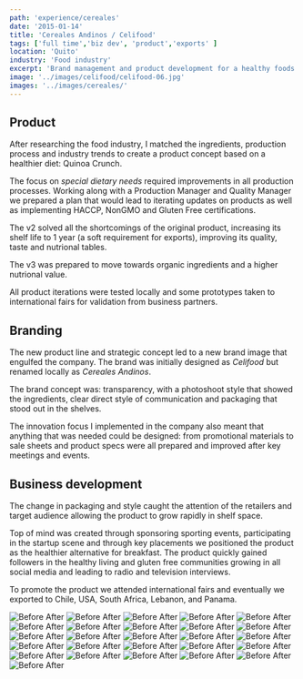 ```yaml
---
path: 'experience/cereales'
date: '2015-01-14'
title: 'Cereales Andinos / Celifood'
tags: ['full time','biz dev', 'product','exports' ]
location: 'Quito'
industry: 'Food industry'
excerpt: 'Brand management and product development for a healthy foods factory'
image: '../images/celifood/celifood-06.jpg'
images: '../images/cereales/'
---
```


## Product

After researching the food industry, I matched the ingredients, production process and industry trends to create a product concept based on a healthier diet: Quinoa Crunch.

The focus on *special dietary needs* required improvements in all production processes. Working along with a Production Manager and Quality Manager we prepared a plan that would lead to iterating updates on products as well as implementing HACCP, NonGMO and Gluten Free certifications.

The v2 solved all the shortcomings of the original product, increasing its shelf life to 1 year (a soft requirement for exports), improving its quality, taste and nutrional tables. 

The v3 was prepared to move towards organic ingredients and a higher nutrional value. 

All product iterations were tested locally and some prototypes taken to international fairs for validation from business partners.

## Branding 

The new product line and strategic concept led to a new brand image that engulfed the company. The brand was initially designed as *Celifood* but renamed locally as *Cereales Andinos*.  

The brand concept was: transparency, with a photoshoot style that showed the ingredients, clear direct style of communication and packaging that stood out in the shelves. 

The innovation focus I implemented in the company also meant that anything that was needed could be designed: from promotional materials to sale sheets and product specs were all prepared and improved after key meetings and events. 

## Business development

The change in packaging and style caught the attention of the retailers and target audience allowing the product to grow rapidly in shelf space. 

Top of mind was created through sponsoring sporting events, participating in the startup scene and through key placements we positioned the product as the healthier alternative for breakfast. 
The product quickly gained followers in the healthy living and gluten free communities growing in all social media and leading to radio and television interviews. 

To promote the product we attended international fairs and eventually we exported to Chile, USA, South Africa, Lebanon, and Panama. 

![Before After](../images/cereales/before-after_4.png)
![Before After](../images/cereales/cereales_andinos-01.jpg)
![Before After](../images/cereales/cereales_andinos-02.jpg)
![Before After](../images/cereales/cereales_andinos-03.jpg)
![Before After](../images/cereales/cereales_andinos-04.jpg)
![Before After](../images/cereales/cereales_andinos-05.jpg)
![Before After](../images/cereales/cereales_andinos-06.jpg)
![Before After](../images/cereales/cereales_andinos-07.jpg)
![Before After](../images/cereales/cereales_andinos-08.jpg)
![Before After](../images/cereales/cereales_andinos-09.jpg)
![Before After](../images/cereales/cereales_andinos-10.jpg)
![Before After](../images/cereales/cereales_andinos-11.jpg)
![Before After](../images/cereales/cereales_andinos-12.jpg)
![Before After](../images/cereales/cereales_andinos-13.jpg)
![Before After](../images/cereales/cereales_andinos-14.jpg)
![Before After](../images/celifood/celifood_1.jpg)
![Before After](../images/celifood/celifood_2.jpg)
![Before After](../images/celifood/celifood_3.jpg)
![Before After](../images/celifood/celifood_4.jpg)
![Before After](../images/celifood/celifood_5.jpg)
![Before After](../images/celifood/celifood_6.jpg)
![Before After](../images/celifood/celifood_7.jpg)
![Before After](../images/celifood/celifood_8.jpg)
![Before After](../images/celifood/celifood_9.jpg)
![Before After](../images/celifood/celifood_10.jpg)
![Before After](../images/celifood/celifood_11.jpg)

